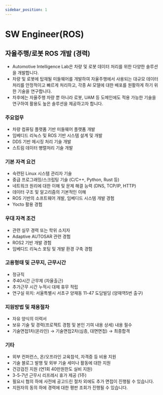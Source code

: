 ```yaml
---
sidebar_position: 1
---
```


# SW Engineer(ROS)

## 자율주행/로봇 ROS 개발 (경력)

- Automotive Intelligence Lab은 차량 및 로봇 데이터 처리를 위한 다양한 솔루션을 개발합니다.
- 차량 및 로봇에 탑재될 미들웨어를 개발하여 자율주행에서 사용되는 대규모 데이터 처리를 안정적이고 빠르게 처리하고, 각종 AI 모델에 대한 배포를 원활하게 하기 위한 기술을 연구합니다.
- 차후에는 자율주행 차량 뿐 아니라 로봇, UAM 등 도메인에도 적용 가능한 기술을 연구하여 활용도 높은 솔루션을 제공하고자 합니다.

### 주요업무

- 차량 컴퓨팅 플랫폼 기반 미들웨어 플랫폼 개발
- 임베디드 리눅스 및 ROS 기반 시스템 설계 및 개발
- DDS 기반 메시징 처리 기술 개발
- 스트림 데이터 병렬처리 기술 개발

### 기본 자격 요건

- 숙련된 Linux 시스템 관리자 기술
- 중급 프로그래밍/스크립팅 기술 (C/C++, Python, Rust 등)
- 네트워크 원리에 대한 이해 및 문제 해결 능력 (DNS, TCP/IP, HTTP)
- 데이터 구조 및 알고리즘의 기본적인 이해
- ROS 기반의 소프트웨어 개발, 임베디드 시스템 개발 경험
- Yocto 활용 경험

### 우대 자격 조건

- 관련 실무 경력 또는 학위 소지자
- Adaptive AUTOSAR 관련 경험
- ROS2 기반 개발 경험
- 임베디드 리눅스 포팅 및 개발 환경 구축 경험

### 고용형태 및 근무지, 근무시간

- 정규직
- 주40시간 근무제 (자율출근)
- 추가근무 시간 누적시 대체 휴무 적립
- 연구실 위치: 서울특별시 서초구 양재동 11-47 도담빌딩 (양재역5번 출구)

### 지원방법 및 채용절차

- 자유 양식의 이력서
- 보유 기술 및 경력(프로젝트 경험 및 본인 기여 내용 상세) 내용 필수
- 기술면접1차(온라인) → 기술면접2차(심층, 대면면접) → 최종합격

### 기타

- 외부 컨퍼런스, 온/오프라인 교육참석, 자격증 등 비용 지원
- 기술 블로그 발행 및 외부 기술 세미나 활동에 대한 지원
- 건강검진 지원 (연1회 40만원한도 실비 지원)
- 3-5-7년 근무시 리프레시 휴가 제공 (1주)
- 필요시 협의 하에 사전에 공고드린 절차 외에도 추가 면접이 진행될 수 있습니다.
- 지원자의 동의 하에 경력에 대한 평판 조회가 진행될 수 있습니다.